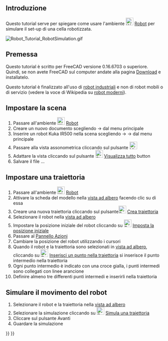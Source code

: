 <languages/>
{{TutorialInfo/it
|Topic= Robot Workbench
|Level= Base
|Time=
|Author=r-frank
|FCVersion=0.16.6703
|Files=
}}

== Introduzione ==
Questo tutorial serve per spiegare come usare l'ambiente [[Image:Workbench_Robot.svg|24px]] [[Robot Workbench/it|Robot]] per simulare il set-up di una cella robotizzata.

[[Image:Robot_Tutorial_RobotSimulation.gif]]
{{Caption|Risultato finale di questo tutorial}}

== Premessa ==

Questo tutorial è scritto per FreeCAD versione 0.16.6703  o superiore. Quindi, se non avete FreeCAD sul computer andate alla pagina [[Download/it|Download]] e installatelo. 

<div class="mw-translate-fuzzy">
Questo tutorial è finalizzato all'uso di [http://en.wikipedia.org/wiki/Industrial_robot robot industriali] e non di robot mobili o di servizio (vedere la voce di Wikipedia su [http://en.wikipedia.org/wiki/Robot#Modern_robots robot moderni]).
</div>

==Impostare la scena==
#Passare all'ambiente [[Image:Workbench_Robot.svg|24px]] [[Robot Workbench/it|Robot]]
#Creare un nuovo documento scegliendo {{KEY|File}} → {{KEY|Nuovo}} dal menu principale
#Inserire un robot Kuka IR500 nella scena scegliendo {{KEY| Robot}} → {{KEY|Inserisci robot}} → {{KEY|Kuka IR500}} dal menu principale
#Passare alla vista assonometrica cliccando sul pulsante [[Image:View-axometric.svg|24px]]
#Adattare la vista cliccando sul pulsante [[Image:Std_ViewFitAll.svg|24px]] [[Std ViewFitAll/it|Visualizza tutto]] button
#Salvare il file ...

==Impostare una traiettoria==
#Passare all'ambiente [[Image:Workbench_Robot.svg|24px]] [[Robot Workbench/it|Robot]]
#Attivare la scheda del modello nella [[Tree_view/it|vista ad albero]] facendo clic su di essa
#Creare una nuova traiettoria cliccando sul pulsante[[Image:Robot_CreateTrajectory.svg|24px]] [[Robot_CreateTrajectory/it|Crea traiettoria]]
#Selezionare il robot nella [[Tree_view/it|vista ad albero]]
#Impostare la posizione iniziale del robot cliccando su [[Image:Robot_SetHomePos.svg|24px]] [[Robot SetHomePos/it|Imposta la posizione iniziale]]
#Passare al [[Task_panel/it|Pannello Azioni]]
#Cambiare la posizione del robot utilizzando i cursori 
#Quando il robot e la traiettoria sono selezionati in [[Tree_view/it|vista ad albero]], cliccando su [[Image:Robot_InsertWaypoint.svg|24px]] [[Robot InsertWaypoint/it|Inserisci un punto nella traiettoria]]  si inserisce il punto intermedio nella traiettoria
#Ogni punto intermedio è indicato con una croce gialla, i punti intermedi sono collegati con linee arancione
#Definire almeno tre differenti punti intermedi e inserirli nella traiettoria

==Simulare il movimento del robot==
#Selezionare il robot e la traiettoria nella [[Tree_view/it|vista ad albero]]
#Selezionare la simulazione cliccando su [[Image:Robot_Simulate.svg|24px]] [[Robot_Simulate/it| Simula una traiettoria]]
#Cliccare sul pulsante Avanti {{KEY| &#9654;}}
#Guardare la simulazione

{{Robot Tools navi{{#translation:}}}}
{{Userdocnavi{{#translation:}}}}